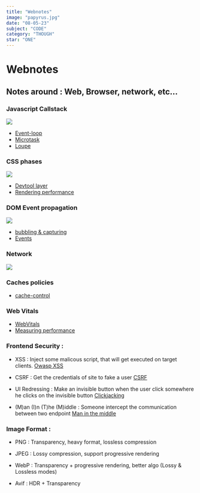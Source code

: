 ```yaml
---
title: "Webnotes"
image: "papyrus.jpg"
date: "08-05-23"
subject: "CODE"
category: "THOUGH"
star: "ONE"
---
```


# Webnotes

## Notes around : Web, Browser, network, etc...

### Javascript Callstack

<img class="rounded-xl" src="webnotes/callstack.jpg" />

- [Event-loop](https://javascript.info/event-loop)
- [Microtask](https://developer.mozilla.org/en-US/docs/Web/API/HTML_DOM_API/Microtask_guide)
- [Loupe](http://latentflip.com/loupe)

### CSS phases

<img class="rounded-xl" src="webnotes/css-phases.jpg" />

- [Devtool layer](https://www.youtube.com/watch?v=6je49J67TQk)
- [Rendering performance](https://web.dev/rendering-performance/)

### DOM Event propagation

<img class="rounded-xl" src="webnotes/event-propagation.jpg" />

- [bubbling & capturing](https://javascript.info/bubbling-and-capturing)
- [Events](https://developer.mozilla.org/fr/docs/Learn/JavaScript/Building_blocks/Events)

### Network

<img class="rounded-xl" src="webnotes/network.jpg" />

### Caches policies

- [cache-control](https://developer.mozilla.org/en-US/docs/Web/HTTP/Headers/Cache-Control)

### Web Vitals

- [WebVitals](https://web.dev/vitals/)
- [Measuring performance](https://developer.mozilla.org/en-US/docs/Learn/Performance/Measuring_performance)

### Frontend Security :

- XSS : Inject some malicous script, that will get executed on target clients. [Owasp XSS](https://owasp.org/www-community/attacks/xss/)

- CSRF : Get the credentials of site to fake a user [CSRF](https://en.wikipedia.org/wiki/Cross-site_request_forgery)

- UI Redressing : Make an invisible button when the user click somewhere he clicks on the invisible button [Clickjacking](https://en.wikipedia.org/wiki/Clickjacking)

- (M)an (I)n (T)he (M)iddle : Someone intercept the communication between two endpoint [Man in the middle](https://fr.wikipedia.org/wiki/Attaque_de_l%27homme_du_milieu)

### Image Format :

- PNG : Transparency, heavy format, lossless compression

- JPEG : Lossy compression, support progressive rendering

- WebP : Transparency + progressive rendering, better algo (Lossy & Lossless modes)

- Avif : HDR + Transparency
